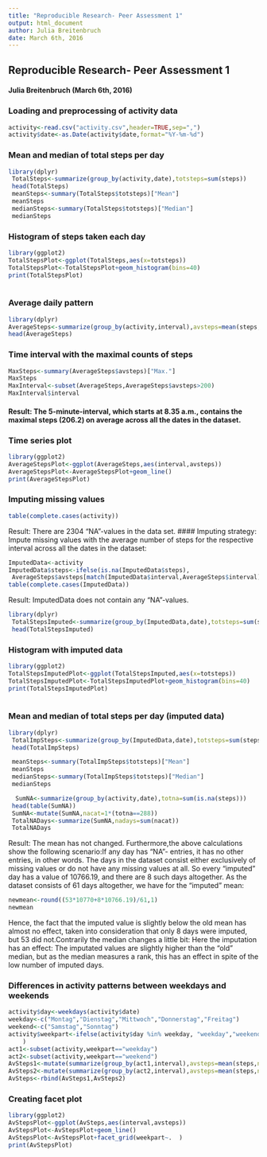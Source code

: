 ---
title: "Reproducible Research- Peer Assessment 1"
output: html_document
author: Julia Breitenbruch
date: March 6th, 2016
---

## Reproducible Research- Peer Assessment 1

#### Julia Breitenbruch (March 6th, 2016)

### Loading and preprocessing of activity data
```{r ,echo=TRUE}
activity<-read.csv("activity.csv",header=TRUE,sep=",")
activity$date<-as.Date(activity$date,format="%Y-%m-%d")
```

### Mean and median of total steps per day

```{r, echo=TRUE}
library(dplyr)
 TotalSteps<-summarize(group_by(activity,date),totsteps=sum(steps))
 head(TotalSteps)
 meanSteps<-summary(TotalSteps$totsteps)["Mean"]
 meanSteps
 medianSteps<-summary(TotalSteps$totsteps)["Median"]
 medianSteps
```

### Histogram of steps taken each day

```{r, echo=TRUE}
library(ggplot2)
TotalStepsPlot<-ggplot(TotalSteps,aes(x=totsteps))
TotalStepsPlot<-TotalStepsPlot+geom_histogram(bins=40)
print(TotalStepsPlot)
        
```

### Average daily pattern
```{r, echo=TRUE}
library(dplyr)
AverageSteps<-summarize(group_by(activity,interval),avsteps=mean(steps,na.rm=TRUE))
head(AverageSteps)
```

### Time interval with the maximal counts of steps
```{r,echo=TRUE}
MaxSteps<-summary(AverageSteps$avsteps)["Max."]
MaxSteps
MaxInterval<-subset(AverageSteps,AverageSteps$avsteps>200)
MaxInterval$interval
```
#### Result: The 5-minute-interval, which starts at 8.35 a.m., contains the maximal steps (206.2) on average across all the dates in the dataset.
### Time series plot
```{r,echo=TRUE}
library(ggplot2)
AverageStepsPlot<-ggplot(AverageSteps,aes(interval,avsteps))
AverageStepsPlot<-AverageStepsPlot+geom_line()
print(AverageStepsPlot)
```
### Imputing missing values
```{r,echo=TRUE}
table(complete.cases(activity))
```

Result: There are 2304 "NA"-values in the data set.
#### Imputing strategy: Impute missing values with the average number of steps for the respective interval across all the dates in the dataset:
```{R,echo=TRUE}
ImputedData<-activity
ImputedData$steps<-ifelse(is.na(ImputedData$steps),
 AverageSteps$avsteps[match(ImputedData$interval,AverageSteps$interval)],ImputedData$steps)
table(complete.cases(ImputedData))
```
Result: ImputedData does not contain any "NA"-values.
```{R,echo=TRUE}
library(dplyr)
 TotalStepsImputed<-summarize(group_by(ImputedData,date),totsteps=sum(steps))
 head(TotalStepsImputed)
```
### Histogram with imputed data 

 ```{r, echo=TRUE}
library(ggplot2)
TotalStepsImputedPlot<-ggplot(TotalStepsImputed,aes(x=totsteps))
TotalStepsImputedPlot<-TotalStepsImputedPlot+geom_histogram(bins=40)
print(TotalStepsImputedPlot)
        
```
### Mean and median of total steps per day (imputed data)

```{r, echo=TRUE}
library(dplyr)
 TotalImpSteps<-summarize(group_by(ImputedData,date),totsteps=sum(steps))
 head(TotalImpSteps)

 meanSteps<-summary(TotalImpSteps$totsteps)["Mean"]
 meanSteps
 medianSteps<-summary(TotalImpSteps$totsteps)["Median"]
 medianSteps

  SumNA<-summarize(group_by(activity,date),totna=sum(is.na(steps)))
 head(table(SumNA))
 SumNA<-mutate(SumNA,nacat=1*(totna==288))
 TotalNADays<-summarize(SumNA,nadays=sum(nacat))
 TotalNADays
```
Result: The mean has not changed. Furthermore,the above calculations show the following scenario:If any day has "NA"- entries, it has no other entries, in other words. The days in the dataset consist either exclusively of missing values or do not have any missing values at all.
So every "imputed" day has a value of 10766.19, and there are 8 such days altogether. As the dataset consists of 61 days altogether, we have for the "imputed" mean:
```{R,echo=TRUE}
newmean<-round((53*10770+8*10766.19)/61,1)
newmean
```
Hence, the fact that the imputed value is slightly below the old mean has almost no effect, taken into consideration that only 8 days were imputed, but 53 did not.Contrarily the median changes a little bit: Here the imputation has an effect: The imputated values are slightly higher than the "old" median, but as the median measures a rank, this has an effect in spite of the low number of imputed days.

### Differences in activity patterns between weekdays and weekends
```{R,echo=TRUE}
activity$day<-weekdays(activity$date)
weekday<-c("Montag","Dienstag","Mittwoch","Donnerstag","Freitag")
weekend<-c("Samstag","Sonntag")
activity$weekpart<-ifelse(activity$day %in% weekday, "weekday","weekend"
    )
act1<-subset(activity,weekpart=="weekday")
act2<-subset(activity,weekpart=="weekend")
AvSteps1<-mutate(summarize(group_by(act1,interval),avsteps=mean(steps,na.rm=TRUE)),weekpart="weekday")
AvSteps2<-mutate(summarize(group_by(act2,interval),avsteps=mean(steps,na.rm=TRUE)),weekpart="weekend")
AvSteps<-rbind(AvSteps1,AvSteps2)
```
### Creating facet plot
```{R,echo=TRUE}
library(ggplot2)
AvStepsPlot<-ggplot(AvSteps,aes(interval,avsteps))
AvStepsPlot<-AvStepsPlot+geom_line()
AvStepsPlot<-AvStepsPlot+facet_grid(weekpart~.  )
print(AvStepsPlot)
```